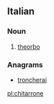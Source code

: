 ==Italian==

===Noun===
{{it-noun|m|chitarroni}}

# {{context|musical instruments|lang=it}} [[theorbo]]

===Anagrams===
* [[troncherai#Italian|troncherai]]

[[pl:chitarrone]]